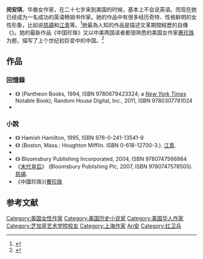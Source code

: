 {{Infobox writer 
| 姓名     = 閔安琪
| 羅馬拼音 = Anchee Min
| 出生     = 1957年1月14日
| 出生地點 = {{CHN}}[[上海|上海]]
| 職業     = 作家
| language = [[英語|英語]]
| 國籍     = {{USA}}
| education = {{link-en|藝術創作學士|Bachelor of Fine Arts}}，[[藝術創作碩士|藝術創作碩士]]
| 母校     = [[芝加哥藝術學院|芝加哥藝術學院]]
| 配偶     = Lloyd Lofthouse
}}
'''闵安琪'''{{BD|1957年|1月14日}}，华裔女作家，在二十七岁来到美国的时候，基本上不会说英语。而现在她已经成为一名成功的英语畅销书作家。她的作品中有很多经历奇特、性格鲜明的女性形象，比如说[[慈禧|慈禧]]和[[江青|江青]]等。<ref name="voa">{{Cite web |url=http://www.voanews.com/chinese/news/20100716-Anchee-Min-Pearl-Buck-100054624.html |title=闵安琪与赛珍珠 |access-date=2010-09-07 |archive-date=2011-05-30 |archive-url=https://web.archive.org/web/20110530103958/http://www.voanews.com/chinese/news/20100716-Anchee-Min-Pearl-Buck-100054624.html |dead-url=no }}</ref>她最為人知的作品是描述文革期間經歷的自傳《{{link-en|紅杜鵑|Red Azalea}}》。她的最新作品《中国珍珠》又以中美两国读者都很熟悉的美国女作家[[赛珍珠|赛珍珠]]为题，描写了上个世纪初巨变中的中国。<ref>{{Cite news | url=http://www.npr.org/templates/story/story.php?storyId=125682489 | title=''A Chinese Fan Of Pearl S. Buck Returns The Favor'' | date=April 7, 2010 | publisher=[[NPR|NPR]] | quote=Anchee Min is probably best known for her memoir, Red Azalea | accessdate=2014-01-06 | archive-date=2017-08-13 | archive-url=https://web.archive.org/web/20170813105604/http://www.npr.org/templates/story/story.php?storyId=125682489 | dead-url=no }}</ref>

==作品==
===回憶錄===
* 《{{link-en|紅杜鵑|Red Azalea}}》 (Pantheon Books, 1994, ISBN 9780679423324; a ''[[New_York_Times|New York Times]]'' Notable Book); Random House Digital, Inc., 2011, ISBN 9780307781024 
* {{cite book|title=''The Cooked Seed: A Memoir''| url=http://books.google.com/books?id=-kTMiRLMBmoC| accessdate=June 8, 2013| date=May 7, 2013| publisher=Bloomsbury USA|isbn=978-1-59691-698-2}}

===小說===
*《{{link-en|凱瑟琳（小說）|Katherine (Anchee Min)}}》 Hamish Hamilton, 1995, ISBN 978-0-241-13541-9
*《{{link-en|成為毛夫人|Becoming Madame Mao}}》 (Boston, Mass.: Houghton Mifflin. ISBN 0-618-12700-3.). [[江青|江青]].
*{{cite book|title=Wild Ginger: A Novel|url=http://books.google.com/books?id=TqlPR48QIr4C|accessdate=June 8, 2013|date=January 1, 2004|publisher=Houghton Mifflin Harcourt|isbn=978-0-547-34937-4}}
*《{{link-en|蘭貴人|Empress Orchid}}》 Bloomsbury Publishing Incorporated, 2004, ISBN 9780747566984 
*《[[末代皇后|末代皇后]]》 (Bloomsbury Publishing Plc, 2007, ISBN 9780747578505). [[慈禧|慈禧]].
*《中國珍珠》{{cite book|title=''Pearl of China: A Novel''| url=http://books.google.com/books?id=DRsfn1wWgGUC|accessdate=June 8, 2013|date=April 9, 2010|publisher=Bloomsbury Publishing|isbn=978-1-60819-151-2}})[[賽珍珠|賽珍珠]]

==参考文献==
{{Reflist}}

{{VOA}}

{{Authority control}}
{{DEFAULTSORT:Min闵}}
[[Category:美国女性作家|Category:美国女性作家]]
[[Category:美国历史小说家|Category:美国历史小说家]]
[[Category:美国华人作家|Category:美国华人作家]]
[[Category:芝加哥艺术学院校友|Category:芝加哥艺术学院校友]]
[[Category:上海作家|Category:上海作家]]
[[Category:闵姓|An安]]
[[Category:红卫兵|Category:红卫兵]]